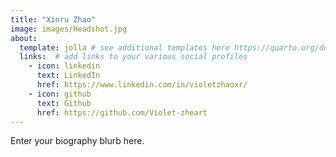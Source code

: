 ```yaml
---
title: "Xinru Zhao"
image: images/Headshot.jpg
about:
  template: jolla # see additional templates here https://quarto.org/docs/websites/website-about.html
  links:  # add links to your various social profiles
    - icon: linkedin
      text: LinkedIn
      href: https://www.linkedin.com/in/violetzhaoxr/
    - icon: github
      text: Github
      href: https://github.com/Violet-zheart
---
```


Enter your biography blurb here.
